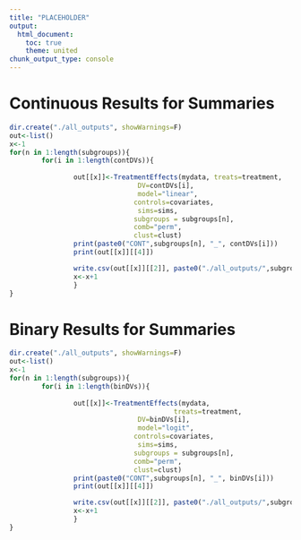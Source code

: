 ```yaml
---
title: "PLACEHOLDER"
output:
  html_document:
    toc: true
    theme: united
chunk_output_type: console
---
```

# Continuous Results for Summaries

```r
dir.create("./all_outputs", showWarnings=F)
out<-list()
x<-1
for(n in 1:length(subgroups)){
        for(i in 1:length(contDVs)){
                
                out[[x]]<-TreatmentEffects(mydata, treats=treatment, 
                                DV=contDVs[i], 
                                model="linear",
                               controls=covariates,
                                sims=sims,
                               subgroups = subgroups[n],
                               comb="perm",
                               clust=clust)
                print(paste0("CONT",subgroups[n], "_", contDVs[i]))
                print(out[[x]][[4]])

                write.csv(out[[x]][[2]], paste0("./all_outputs/",subgroups[n], "_", contDVs[i], ".csv"))
                x<-x+1
                }
}
```

# Binary Results for Summaries

```r
dir.create("./all_outputs", showWarnings=F)
out<-list()
x<-1
for(n in 1:length(subgroups)){
        for(i in 1:length(binDVs)){
                
                out[[x]]<-TreatmentEffects(mydata, 
                                         treats=treatment, 
                                DV=binDVs[i], 
                                model="logit",
                               controls=covariates,
                                sims=sims,
                               subgroups = subgroups[n],
                               comb="perm",
                               clust=clust)
                print(paste0("CONT",subgroups[n], "_", binDVs[i]))
                print(out[[x]][[4]])

                write.csv(out[[x]][[2]], paste0("./all_outputs/",subgroups[n], "_", binDVs[i], ".csv"))
                x<-x+1
                }
}
```




















